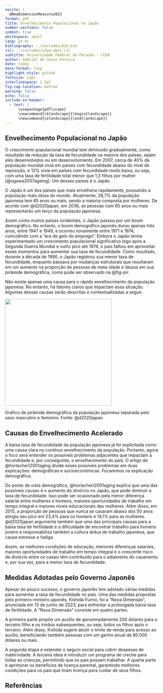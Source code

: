 ```yaml
---
nocite: |
  @NewDimensionMeasure2023
format: pdf
title: Envelhecimento Populacional no Japão
number-sections: false
indent: true
whitespace: small
lang: pt-br
bibliography: ../includes/bib.bib
csl: ../includes/ufpe-abnt.csl
subtitle: Universidade Federal da Paraíba - CCEN
author: Gabriel de Jesus Pereira
date: today
date-format: long
highlight-style: github
fontsize: 12pt
interlinespace: 1.5pt
fig-cap-location: bottom
warning: false
echo: false
include-in-header:
  - text: |
      \usepackage{pdflscape}
      \newcommand{\blandscape}{\begin{landscape}}
      \newcommand{\elandscape}{\end{landscape}}
---
```


## Envelhecimento Populacional no Japão

O crescimento populacional mundial tem diminuído gradualmente, como resultado da redução da taxa de fecundidade na maioria dos países, sejam eles desenvolvidos ou em desenvolvimento. Em 2007, cerca de 40% da população mundial vivia em países com fecundidade abaixo do nível de reposição, e 13% vivia em países com fecundidade muito baixa, ou seja, com uma taxa de fertilidade total menor que 1,3 filhos por mulher [@ogawa2007ageing]. Um desses países é o Japão.

\vspace{12pt}

O Japão é um dos países que mais envelhece rapidamente, possuindo a população mais idosa do mundo. Atualmente, 28,7% da população japonesa tem 65 anos ou mais, sendo a maioria composta por mulheres. De acordo com  @d2020japan, em 2036, as pessoas com 65 anos ou mais representarão um terço da população japonesa.

\vspace{12pt}

Assim como muitos países ocidentais, o Japão passou por um boom demográfico. No entanto, o boom demográfico japonês durou apenas três anos, entre 1947 e 1949, e ocorreu novamente entre 1971 e 1974, coincidindo com a "era de gelo do emprego". Embora o Japão tenha experimentado um crescimento populacional significativo logo após a Segunda Guerra Mundial e outro pico até 1974, o país falhou em aproveitar esses momentos para aumentar sua taxa de fecundidade. Como resultado, durante a década de 1990, o Japão registrou sua menor taxa de fecundidade, enquanto passava por mudanças estruturais que resultaram em um aumento na proporção de pessoas de meia-idade e idosos em sua pirâmide demográfica, como pode ser observado na @fig-pir.

\vspace{12pt}

Não existe apenas uma causa para o rápido envelhecimento da população japonesa. No entanto, há fatores claros que impactam essa situação. Algumas dessas causas serão descritas e contextualizadas a seguir.

::: {#fig-pir}

![](includes/piramide.png){width=350}

Gráfico de pirâmide demográfica da população japonesa separada pelo sexo masculino e feminino. Fonte: @d2020japan
:::

## Causas do Envelhecimento Acelerado

A baixa taxa de fecundidade da população japonesa já foi explicitada como uma causa clara no contínuo envelhecimento da população. Portanto, agora o foco será entender os possíveis problemas adjacentes que impactam a fecundidade e, por conseguinte, o envelhecimento do país. O artigo de @horlacherI2001aging divide esses possíveis problemas em duas explicações: demográficas e socioeconômicas. Focaremos na explicação demográfica.

\vspace{12pt}

Do ponto de vista demográfico, @horlacherI2001aging explica que uma das possíveis causas é o aumento do divórcio no Japão, que pode diminuir a taxa de fecundidade. Isso pode ser ocasionado pela menor diferença salarial entre mulheres e homens, maiores oportunidades de trabalho em tempo integral e maiores níveis educacionais das mulheres. Além disso, em 2015, a proporção de pessoas que nunca se casaram abaixo dos 50 anos atingiu seu pico em 23,4% para os homens e 14,1% para as mulheres. @d2020japan argumenta também que uma das principais causas para a baixa taxa de fertilidade é a dificuldade de encontrar trabalho para homens jovens e responsabiliza também a cultura árdua de trabalho japonesa, que causa estresse e fadiga.

\vspace{12pt}

Assim, as melhores condições de educação, menores diferenças salariais, maiores oportunidades de trabalho em tempo integral e o crescente risco de divórcio entre os casais têm contribuído para o adiamento do casamento e, por sua vez, para a menor taxa de fecundidade.


## Medidas Adotadas pelo Governo Japonês

Apesar do pouco sucesso, o governo japonês tem adotado várias medidas para aumentar a taxa de fecundidade no país. Uma das medidas propostas pelo primeiro-ministro japonês, Kishida Fumio, foi a "Nova Dimensão", anunciada em 13 de junho de 2023, para enfrentar a prolongada baixa taxa de fertilidade. A "Nova Dimensão" consiste em quatro partes.

\vspace{12pt}

A primeira parte propõe um auxílio de aproximadamente 200 dólares para o terceiro filho e os irmãos subsequentes, ou seja, todos os filhos após o terceiro. Além disso, Kishida sugere abolir o limite de renda para acesso ao auxílio, beneficiando também pessoas com um ganho anual de 80.000 dólares ou mais.

\vspace{12pt}

A segunda etapa é estender o seguro social para cobrir despesas de maternidade. A terceira ideia é introduzir um programa de creche para todas as crianças, permitindo que os pais possam trabalhar. A quarta parte é aprimorar os benefícios de licença parental, garantindo melhores condições para os pais que tiram licença para cuidar de seus filhos.

## Referências

:::{#refs}
:::
